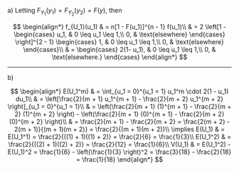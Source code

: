 a) Letting $F_{Y_1}(y_1) = F_{Y_2}(y_2) = F(y)$, then

$$
\begin{align*}
    f_{U_1}(u_1) & = n[1 - F(u_1)]^{n - 1} f(u_1)\\
    & = 2 \left[1 -
    \begin{cases}
        u_1, & 0 \leq u_1 \leq 1,\\
        0, & \text{elsewhere}
    \end{cases} \right]^{2 - 1}
    \begin{cases}
        1, & 0 \leq u_1 \leq 1,\\
        0, & \text{elsewhere}
    \end{cases}\\
    & =
    \begin{cases}
        2(1-  u_1), & 0 \leq u_1 \leq 1,\\
        0, & \text{elsewhere.}
    \end{cases}
\end{align*}
$$

---

b)

$$
\begin{align*}
    E(U_1^m) & = \int_{u_1 = 0}^{u_1 = 1} u_1^m \cdot 2(1 - u_1) du_1\\
    & = \left[\frac{2}{m + 1} u_1^{m + 1} - \frac{2}{m + 2} u_1^{m + 2} \right]_{u_1 = 0}^{u_1 = 1}\\
    & = \left(\frac{2}{m + 1} (1)^{m + 1} - \frac{2}{m + 2} (1)^{m + 2} \right) - \left(\frac{2}{m + 1} (0)^{m + 1} - \frac{2}{m + 2} (0)^{m + 2} \right)\\
    & = \frac{2}{m + 1} - \frac{2}{m + 2} = \frac{2(m + 2) - 2(m + 1)}{(m + 1)(m + 2)} = \frac{2}{(m + 1)(m + 2)}\\
    \implies E(U_1) & = E(U_1^1) = \frac{2}{((1) + 1)((1) + 2)} = \frac{2}{6} = \frac{1}{3}\\
    E(U_1^2) & = \frac{2}{((2) + 1)((2) + 2)} = \frac{2}{12} = \frac{1}{6}\\
    V(U_1) & = E(U_1^2) - E(U_1)^2 = \frac{1}{6} - \left(\frac{1}{3} \right)^2 = \frac{3}{18} - \frac{2}{18} = \frac{1}{18}
\end{align*}
$$

